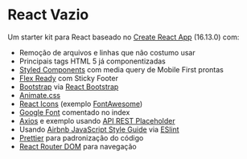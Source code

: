 React Vazio
===========

Um starter kit para React baseado no [Create React App](https://github.com/facebook/create-react-app) (16.13.0) com:

* Remoção de arquivos e linhas que não costumo usar
* Principais tags HTML 5 já componentizadas
* [Styled Components](https://github.com/styled-components/styled-components) com media query de Mobile First prontas
* [Flex Ready](https://yoksel.github.io/flex-cheatsheet/#justify-content) com Sticky Footer
* [Bootstrap](https://getbootstrap.com/) via [React Bootstrap](https://react-bootstrap.github.io/)
* [Animate.css](https://daneden.github.io/animate.css/)
* [React Icons](https://github.com/react-icons/react-icons) (exemplo [FontAwesome](https://fontawesome.com/))
* [Google Font](https://fonts.google.com/) comentado no index
* [Axios](https://github.com/axios/axios) e exemplo usando [API REST Placeholder](https://jsonplaceholder.typicode.com)
* Usando [Airbnb JavaScript Style Guide](https://github.com/airbnb/javascript) via [ESlint](https://github.com/eslint)
* [Prettier](https://github.com/prettier/prettier) para padronização do código
* [React Router DOM](https://github.com/ReactTraining/react-router/tree/master/packages/react-router-dom) para navegação

